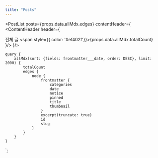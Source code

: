 ```yaml
---
title: "Posts"
---
```





<PostList posts={props.data.allMdx.edges} contentHeader={
    <ContentHeader header={
        <div>전체 글 <span style={{ color: '#ef402f'}}>{props.data.allMdx.totalCount}</span></div>
    }/>
}/>




    query {
        allMdx(sort: {fields: frontmatter___date, order: DESC}, limit: 2000) {
            totalCount
            edges {
                node {
                    frontmatter {
                        categories
                        date
                        notice
                        pinned
                        title
                        thumbnail
                    }
                    excerpt(truncate: true)
                    id
                    slug
                }
            }
        }
    }
`;